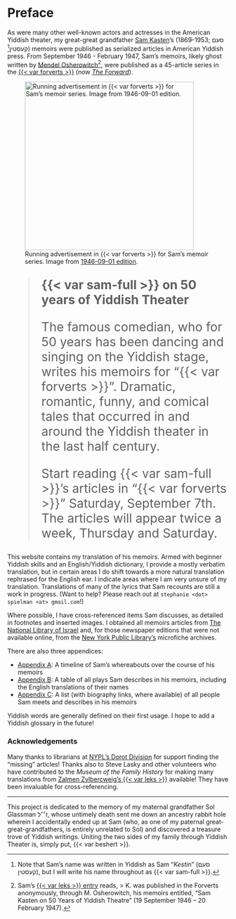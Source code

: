 # Preface {.unnumbered}

As were many other well-known actors and actresses in the American Yiddish theater, my great-great grandfather [ּSam Kasten](https://sjspielman.github.io/sam-kasten/about-sam.html)'s (1869ּּּֿֿ-1953; סעם קעסטין[^kestin]) memoirs were published as serialized articles in American Yiddish press. From September 1946 - February 1947, Sam's memoirs, likely ghost written by [Mendel Osherowitch](https://en.wikipedia.org/wiki/Mendel_Osherowitch)[^source], were published as a 45-article series in the [{{< var forverts >}}](https://www.nli.org.il/en/newspapers/frw) (now [*The Forward*](https://forward.com)).


:::: {layout-ncol="2"}

![Running advertisement in {{< var forverts >}} for Sam's memoir series. Image from [1946-09-01 edition](https://www.nli.org.il/en/newspapers/frw/1946/09/01/01/).](img/newspaper_clippings/1946-09-01_forverts.png){width="4in"}

::: {style="font-size: 200%;"}

> **{{< var sam-full >}} on 50 years of Yiddish Theater**
>
> The famous comedian, who for 50 years has been dancing and singing on the Yiddish stage, writes his memoirs for "{{< var forverts >}}".
> Dramatic, romantic, funny, and comical tales that occurred in and around the Yiddish theater in the last half century.
>
> Start reading {{< var sam-full >}}'s articles in "{{< var forverts >}}" Saturday, September 7th.
> The articles will appear twice a week, Thursday and Saturday.

:::

::::


This website contains my translation of his memoirs.
Armed with beginner Yiddish skills and an English/Yiddish dictionary, I provide a mostly verbatim translation, but in certain areas I do shift towards a more natural translation rephrased for the English ear. I indicate areas where I am very unsure of my translation. Translations of many of the lyrics that Sam recounts are still a work in progress. (Want to help? Please reach out at `stephanie <dot> spielman <at> gmail.com`!)

Where possible, I have cross-referenced items Sam discusses, as detailed in footnotes and inserted images. I obtained all memoirs articles from [The National Library of Israel](https://www.nli.org.il/en/newspapers/frw) and, for those newspaper editions that were not available online, from the [New York Public Library's](https://www.nypl.org/) microfiche archives.

There are also three appendices:

- [Appendix A](./appendices/timeline.qmd): A timeline of Sam's whereabouts over the course of his memoirs
- [Appendix B](./appendices/plays.qmd): A table of all plays Sam describes in his memoirs, including the English translations of their names
- [Appendix C](./appendices/people.qmd): A list (with biography links, where available) of all people Sam meets and describes in his memoirs

Yiddish words are generally defined on their first usage. I hope to add a Yiddish glossary in the future!


### Acknowledgements {.unnumbered}

Many thanks to librarians at [NYPL's Dorot Division](https://www.nypl.org/locations/schwarzman/jewish-division) for support finding the "missing" articles!
Thanks also to Steve Lasky and other volunteers who have contributed to the *Museum of the Family History* for making many translations from [Zalmen Zylbercweig's {{< var leks >}}](https://www.museumoffamilyhistory.com/yt/lex-biography.htm) available! They have been invaluable for cross-referencing.


------------------------------------------------------------------------

This project is dedicated to the memory of my maternal grandfather Sol Glassman ז׳׳ל, whose untimely death sent me down an ancestry rabbit hole wherein I accidentally ended up at Sam (who, as one of my paternal great-great-grandfathers, is entirely unrelated to Sol) and discovered a treasure trove of Yiddish writings.
Uniting the two sides of my family through Yiddish Theater is, simply put, {{< var beshert >}}.


[^kestin]: 
    Note that Sam's name was written in Yiddish as Sam "_Kestin_" (סעם קעסטין), but I will write his name throughout as {{< var sam-full >}}.

[^source]:
    Sam's [{{< var leks >}} entry](https://www.museumoffamilyhistory.com/yt/lex/K/kasten-sam.htm) reads, 
        > K. was published in the Forverts anonymously, through M. Osherowitch, his memoirs entitled, "Sam Kasten on 50 Years of Yiddish Theatre" (19 September 1946 -- 20 February 1947). 